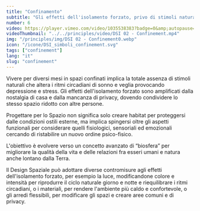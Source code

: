 ```yaml
---
title: "Confinamento"
subtitle: "Gli effetti dell'isolamento forzato, privo di stimoli naturali, influiscono sullo stato psico-fisico e richiedono un Design Spaziale capace di progettare “contromisure” sensoriali efficaci."
number: 6
video: https://player.vimeo.com/video/1035538383?badge=0&amp;autopause=0&amp;player_id=0&amp;app_id=58479
videoThumbnail: "../../principles/video/DSI 02 - Confinement.mp4"
img: "/principles/img/DSI 02 - Confinement0.webp"
icon: "/icone/DSI_simboli_confinement.svg"
tags: ["confinement"]
lang: "it"
slug: "confinement"
---
```



Vivere per diversi mesi in spazi confinati implica la totale assenza di stimoli naturali che altera i ritmi circadiani di sonno e veglia provocando depressione e stress. Gli effetti dell'isolamento forzato sono amplificati dalla nostalgia di casa e dalla mancanza di privacy, dovendo condividere lo stesso spazio ridotto con altre persone.

Progettare per lo Spazio non significa solo creare habitat per proteggersi dalle condizioni ostili esterne, ma implica spingersi oltre gli aspetti funzionali per considerare quelli fisiologici, sensoriali ed emozionali cercando di ristabilire un nuovo ordine psico-fisico.

L'obiettivo è evolvere verso un concetto avanzato di “biosfera” per migliorare la qualità della vita e delle relazioni fra esseri umani e natura anche lontano dalla Terra.

Il Design Spaziale può adottare diverse contromisure agli effetti dell'isolamento forzato, per esempio la luce, modificandone colore e intensità per riprodurre il ciclo naturale giorno e notte e riequilibrare i ritmi circadiani, o i materiali, per rendere l'ambiente più caldo e confortevole, o gli arredi flessibili, per modificare gli spazi e creare aree comuni e di privacy.